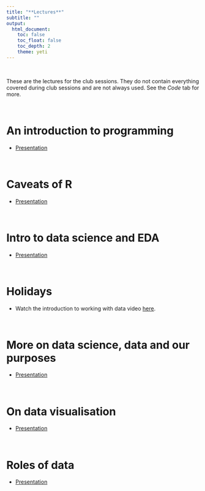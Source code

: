 ```yaml
---
title: "**Lectures**"
subtitle: ""
output:
  html_document:
    toc: false
    toc_float: false
    toc_depth: 2
    theme: yeti
---
```


<br>

These are the lectures for the club sessions. They do not contain everything covered during club sessions and are not always used. See the *Code* tab for more.

<br>

# An introduction to programming
* [Presentation](lecture_1.html)

<br>

# Caveats of R
* [Presentation](lecture_2.html)

<br>

# Intro to data science and EDA
* [Presentation](lecture_4.html)

<br>

# Holidays

* Watch the introduction to working with data video [here](https://www.youtube.com/watch?v=RtV0Ne__r2k&t=131s&ab_channel=Ciu).

<br>

# More on data science, data and our purposes
* [Presentation](lecture_3.html)

<br>

# On data visualisation
* [Presentation](lecture_6.html)

<br>

# Roles of data
* [Presentation](lecture_7.html)


